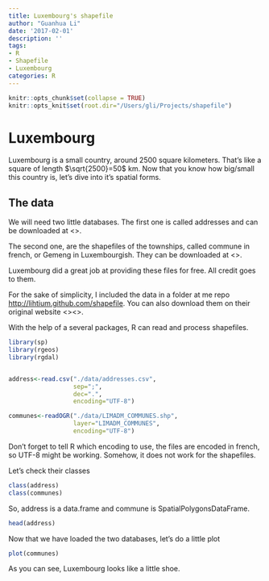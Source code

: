 ```yaml
---
title: Luxembourg's shapefile
author: "Guanhua Li"
date: '2017-02-01'
description: ''
tags:
- R
- Shapefile
- Luxembourg
categories: R
---
```


```r
knitr::opts_chunk$set(collapse = TRUE)
knitr::opts_knit$set(root.dir="/Users/gli/Projects/shapefile")
```
# Luxembourg

Luxembourg is a small country, around 2500 square kilometers. That's like a square of length $\sqrt{2500}=50$ km. Now that you know how big/small this country is, let's dive into it's spatial forms.

## The data
We will need two little databases. The first one is called addresses and can be downloaded at <>.

The second one, are the shapefiles of the townships, called commune in french, or Gemeng in Luxembourgish. They can be downloaded at <>.

Luxembourg did a great job at providing these files for free. All credit goes to them.

For the sake of simplicity, I included the data in a folder at me repo <http://lihtium.github.com/shapefile>. You can also download them on their original website <><>.

With the help of a several packages, R can read and process shapefiles.
```r
library(sp)
library(rgeos)
library(rgdal)


address<-read.csv("./data/addresses.csv",
                  sep=";",
                  dec=".",
                  encoding="UTF-8")

communes<-readOGR("./data/LIMADM_COMMUNES.shp",
                  layer="LIMADM_COMMUNES",
                  encoding="UTF-8")
```

Don't forget to tell R which encoding to use, the files are encoded in french, so UTF-8 might be working.
Somehow, it does not work for the shapefiles.

Let's check their classes
```r
class(address)
class(communes)
```
So, address is a data.frame and commune is SpatialPolygonsDataFrame.
```r
head(address)
```

Now that we have loaded the two databases, let's do a little plot

```r
plot(communes)
```
As you can see, Luxembourg looks like a little shoe.
```r

```